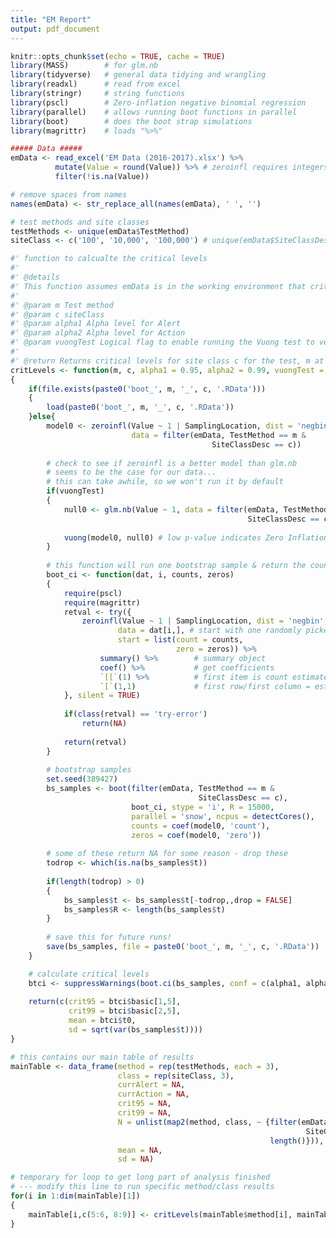 ```yaml
---
title: "EM Report"
output: pdf_document
---
```


```r
knitr::opts_chunk$set(echo = TRUE, cache = TRUE)
library(MASS)        # for glm.nb
library(tidyverse)   # general data tidying and wrangling
library(readxl)      # read from excel
library(stringr)     # string functions
library(pscl)        # Zero-inflation negative binomial regression
library(parallel)    # allows running boot functions in parallel
library(boot)        # does the boot strap simulations
library(magrittr)    # loads "%>%"

##### Data #####
emData <- read_excel('EM Data (2016-2017).xlsx') %>%
          mutate(Value = round(Value)) %>% # zeroinfl requires integers for Value - might be on a different scale
          filter(!is.na(Value))

# remove spaces from names
names(emData) <- str_replace_all(names(emData), ' ', '')

# test methods and site classes
testMethods <- unique(emData$TestMethod)
siteClass <- c('100', '10,000', '100,000') # unique(emData$SiteClassDesc)
```


```r
#' function to calcualte the critical levels
#'
#' @details
#' This function assumes emData is in the working environment that critLevels() is called from.
#'
#' @param m Test method
#' @param c siteClass
#' @param alpha1 Alpha level for Alert
#' @param alpha2 Alpha level for Action
#' @param vuongTest Logical flag to enable running the Vuong test to verify that the zero-invlated model is better than standard negative binomial regression
#' 
#' @return Returns critical levels for site class c for the test, m at two levels: alpha1 and alpha2.
critLevels <- function(m, c, alpha1 = 0.95, alpha2 = 0.99, vuongTest = FALSE)
{
    if(file.exists(paste0('boot_', m, '_', c, '.RData')))
    {
        load(paste0('boot_', m, '_', c, '.RData'))
    }else{
        model0 <- zeroinfl(Value ~ 1 | SamplingLocation, dist = 'negbin',
                           data = filter(emData, TestMethod == m &
                                             SiteClassDesc == c))
    
        # check to see if zeroinfl is a better model than glm.nb
        # seems to be the case for our data...
        # this can take awhile, so we won't run it by default
        if(vuongTest)
        {
            null0 <- glm.nb(Value ~ 1, data = filter(emData, TestMethod == m &
                                                     SiteClassDesc == c))
    
            vuong(model0, null0) # low p-value indicates Zero Inflation model is better
        }
    
        # this function will run one bootstrap sample & return the count statistic
        boot_ci <- function(dat, i, counts, zeros)
        {
            require(pscl)
            require(magrittr)
            retval <- try({
                zeroinfl(Value ~ 1 | SamplingLocation, dist = 'negbin',
                        data = dat[i,], # start with one randomly picked row
                        start = list(count = counts,
                                     zero = zeros)) %>%
                    summary() %>%        # summary object
                    coef() %>%           # get coefficients
                    `[[`(1) %>%          # first item is count estimates
                    `[`(1,1)             # first row/first column = estimate
            }, silent = TRUE)
        
            if(class(retval) == 'try-error')
                return(NA)
        
            return(retval)
        }
    
        # bootstrap samples
        set.seed(389427)
        bs_samples <- boot(filter(emData, TestMethod == m &
                                          SiteClassDesc == c),
                           boot_ci, stype = 'i', R = 15000, 
                           parallel = 'snow', ncpus = detectCores(),
                           counts = coef(model0, 'count'),
                           zeros = coef(model0, 'zero'))
        
        # some of these return NA for some reason - drop these
        todrop <- which(is.na(bs_samples$t))
        
        if(length(todrop) > 0)
        {
            bs_samples$t <- bs_samples$t[-todrop,,drop = FALSE]
            bs_samples$R <- length(bs_samples$t)
        }
        
        # save this for future runs!
        save(bs_samples, file = paste0('boot_', m, '_', c, '.RData'))
    }

    # calculate critical levels
    btci <- suppressWarnings(boot.ci(bs_samples, conf = c(alpha1, alpha2)))
    
    return(c(crit95 = btci$basic[1,5],
             crit99 = btci$basic[2,5],
             mean = btci$t0,
             sd = sqrt(var(bs_samples$t))))
}

# this contains our main table of results
mainTable <- data_frame(method = rep(testMethods, each = 3),
                        class = rep(siteClass, 3),
                        currAlert = NA,
                        currAction = NA,
                        crit95 = NA,
                        crit99 = NA,
                        N = unlist(map2(method, class, ~ {filter(emData, TestMethod == .x &
                                                                  SiteClassDesc == .y)$Value %>%
                                                          length()})),
                        mean = NA,
                        sd = NA)

# temporary for loop to get long part of analysis finished
# --- modify this line to run specific method/class results
for(i in 1:dim(mainTable)[1])
{
    mainTable[i,c(5:6, 8:9)] <- critLevels(mainTable$method[i], mainTable$class[i])
}
```

